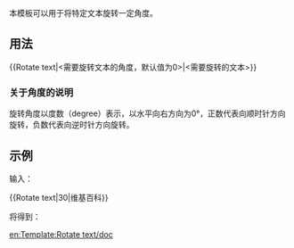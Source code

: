 本模板可以用于将特定文本旋转一定角度。

==用法==
<nowiki>{{Rotate text|<需要旋转文本的角度，默认值为0>|<需要旋转的文本>}}</nowiki>

===关于角度的说明===
旋转角度以度数（degree）表示，以水平向右方向为0°，正数代表向顺时针方向旋转，负数代表向逆时针方向旋转。

==示例==
输入：

<nowiki>{{Rotate text|30|维基百科}}</nowiki>

将得到：

{{Rotate text|30|维基百科}}

[[en:Template:Rotate text/doc]]